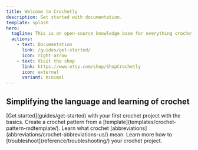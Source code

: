 ```yaml
---
title: Welcome to Crochetly
description: Get started with documentation.
template: splash
hero:
  tagline: This is an open-source knowledge base for everything crochet.
  actions:
    - text: Documentation
      link: /guides/get-started/
      icon: right-arrow
    - text: Visit the shop
      link: https://www.etsy.com/shop/ShopCrochetly
      icon: external
      variant: minimal
---
```



## Simplifying the language and learning of crochet

<CardGrid>
	<Card title="Get started" icon="pencil">
		 [Get started](guides/get-started) with your first crochet project with the basics. 
	</Card>
	<Card title="Templates" icon="add-document">
		Create a crochet pattern from a [template](templates/crochet-pattern-mdtemplate/).
	</Card>
	<Card title="Abbreviations" icon="setting">
		Learn what crochet [abbreviations](abbreviations/crochet-abbreviations-us/) mean.
	</Card>
	<Card title="Troubleshooting" icon="open-book">
		Learn more how to [troubleshoot](reference/troubleshooting/) your crochet project.
	</Card>
</CardGrid>

